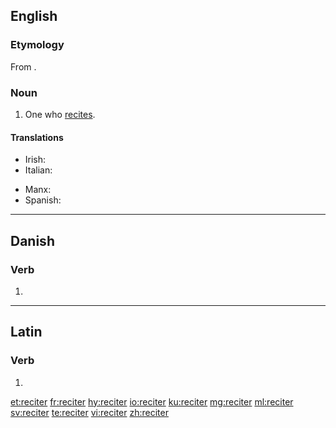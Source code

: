 {{also|réciter}}
==English==

===Etymology===
From {{suffix|recite|er|lang=en}}.

===Noun===
{{en-noun}}

# One who [[recite]]s.

====Translations====
{{trans-top|one who recites}}
* Irish: {{t|ga|aithriseoir|m}}
* Italian: {{qualifier|of poetry}} {{t|it|declamatore|m}}
{{trans-mid}}
* Manx: {{t|gv|aaloayreyder|m}}
* Spanish: {{qualifier|of poetry}} {{t|es|rapsoda|m|f}}
{{trans-bottom}}

----

==Danish==

===Verb===
{{head|da|verb form}}

# {{imperative of|recitere|lang=da}}

----

==Latin==

===Verb===
{{la-verb-form|reciter}}

# {{inflection of|recitō||1|s|pres|pasv|subj|lang=la}}

[[et:reciter]]
[[fr:reciter]]
[[hy:reciter]]
[[io:reciter]]
[[ku:reciter]]
[[mg:reciter]]
[[ml:reciter]]
[[sv:reciter]]
[[te:reciter]]
[[vi:reciter]]
[[zh:reciter]]